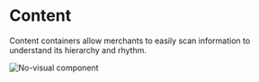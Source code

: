 # Content

Content containers allow merchants to easily scan information to understand its hierarchy and rhythm.

![No-visual component](public/assets/no-visual-component.webp)